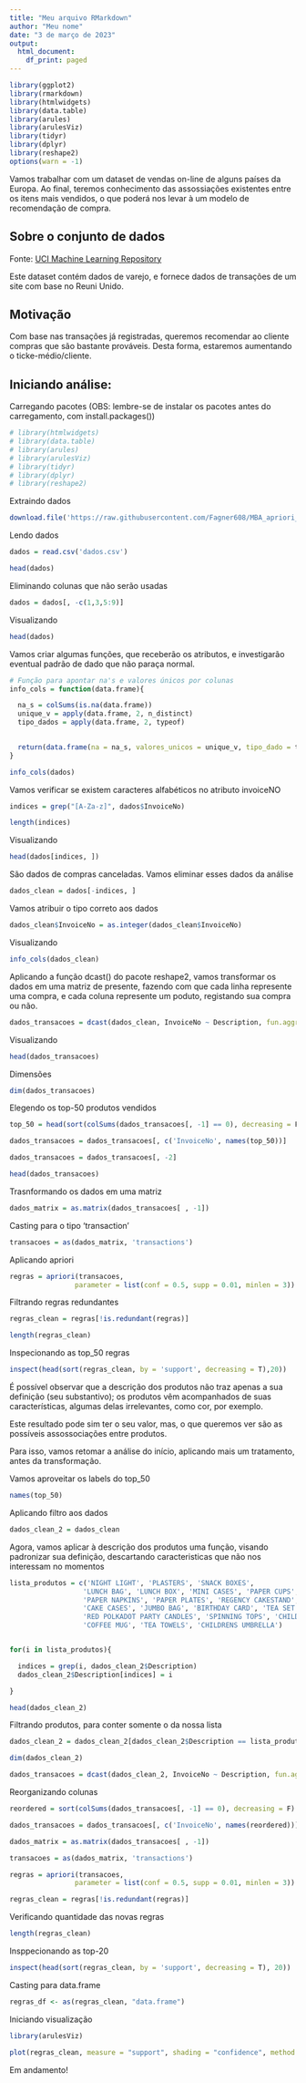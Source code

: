 ---
title: "Meu arquivo RMarkdown"
author: "Meu nome"
date: "3 de março de 2023"
output:
  html_document:
    df_print: paged
---

```{r setup, include=FALSE}
library(ggplot2)
library(rmarkdown)
library(htmlwidgets)
library(data.table)
library(arules)
library(arulesViz)
library(tidyr)
library(dplyr)
library(reshape2)
options(warn = -1)
```

Vamos trabalhar com um dataset de vendas on-line de alguns países da Europa. Ao final, teremos conhecimento das assossiações existentes entre os itens mais vendidos, o que poderá nos levar à um modelo de recomendação de compra.

## Sobre o conjunto de dados

Fonte: [UCI Machine Learning Repository](http://archive.ics.uci.edu/ml/machine-learning-databases/00352/Online%20Retail.xlsx)

Este dataset contém dados de varejo, e fornece dados de transações de um site com base no Reuni Unido.

## Motivação

Com base nas transações já registradas, queremos recomendar ao cliente compras que são bastante prováveis. Desta forma, estaremos aumentando o ticke-médio/cliente.

## Iniciando análise:

Carregando pacotes (OBS: lembre-se de instalar os pacotes antes do carregamento, com install.packages())
```{r}
# library(htmlwidgets)
# library(data.table)
# library(arules)
# library(arulesViz)
# library(tidyr)
# library(dplyr)
# library(reshape2)

```

Extraindo dados
```{r}
download.file('https://raw.githubusercontent.com/Fagner608/MBA_apriori_with_R/main/retail.csv', 'dados.csv')

```
Lendo dados

```{r}
dados = read.csv('dados.csv')

head(dados)
```

Eliminando colunas que não serão usadas

```{r}
dados = dados[, -c(1,3,5:9)]
```

Visualizando
```{r}
head(dados)
```

Vamos criar algumas funções, que receberão os atributos, e investigarão eventual padrão de dado que não paraça normal.
```{r}
# Função para apontar na's e valores únicos por colunas
info_cols = function(data.frame){

  na_s = colSums(is.na(data.frame))
  unique_v = apply(data.frame, 2, n_distinct)
  tipo_dados = apply(data.frame, 2, typeof)
  

  return(data.frame(na = na_s, valores_unicos = unique_v, tipo_dado = tipo_dados))
}

info_cols(dados)

```

Vamos verificar se existem caracteres alfabéticos no atributo invoiceNO
```{r}

indices = grep("[A-Za-z]", dados$InvoiceNo)

length(indices)
```

Visualizando
```{r}
head(dados[indices, ])
```

São dados de compras canceladas. Vamos eliminar esses dados da análise
```{r}
dados_clean = dados[-indices, ]
```

Vamos atribuir o tipo correto aos dados
```{r}
dados_clean$InvoiceNo = as.integer(dados_clean$InvoiceNo)
```

Visualizando
```{r}
info_cols(dados_clean)
```

Aplicando a função dcast() do pacote reshape2, vamos transformar os dados em uma matriz de presente, fazendo com que cada linha represente uma compra, e cada coluna represente um poduto, registando sua compra ou não.
```{r}
dados_transacoes = dcast(dados_clean, InvoiceNo ~ Description, fun.aggregate = length)
```

Visualizando
```{r}
head(dados_transacoes)
```

Dimensões
```{r}
dim(dados_transacoes)
```
Elegendo os top-50 produtos vendidos

```{r}

top_50 = head(sort(colSums(dados_transacoes[, -1] == 0), decreasing = F), 50)

dados_transacoes = dados_transacoes[, c('InvoiceNo', names(top_50))]

dados_transacoes = dados_transacoes[, -2]

head(dados_transacoes)

```

Trasnformando os dados em uma matriz
```{r}
dados_matrix = as.matrix(dados_transacoes[ , -1])
```

Casting para o tipo 'transaction'
```{r}
transacoes = as(dados_matrix, 'transactions')
```

Aplicando apriori
```{r}
regras = apriori(transacoes,
                parameter = list(conf = 0.5, supp = 0.01, minlen = 3))
```

Filtrando regras redundantes
```{r}
regras_clean = regras[!is.redundant(regras)]

length(regras_clean)
```

Inspecionando as top_50 regras
```{r}
inspect(head(sort(regras_clean, by = 'support', decreasing = T),20))
```

É possível observar que a descrição dos produtos não traz apenas a sua definição (seu substantivo); os produtos vêm acompanhados de suas características, algumas delas irrelevantes, como cor, por exemplo.

Este resultado pode sim ter o seu valor, mas, o que queremos ver são as possíveis assossociações entre produtos.

Para isso, vamos retomar a análise do início, aplicando mais um tratamento, antes da transformação.

Vamos aproveitar os labels do top_50
```{r}
names(top_50)
```

Aplicando filtro aos dados

```{r}
dados_clean_2 = dados_clean
```

Agora, vamos aplicar à  descrição dos produtos uma função, visando padronizar sua definição, descartando caracteristicas que não nos interessam no momentos
```{r}
lista_produtos = c('NIGHT LIGHT', 'PLASTERS', 'SNACK BOXES',
                  'LUNCH BAG', 'LUNCH BOX', 'MINI CASES', 'PAPER CUPS',
                  'PAPER NAPKINS', 'PAPER PLATES', 'REGENCY CAKESTAND', 'ALARM CLOCK',
                  'CAKE CASES', 'JUMBO BAG', 'BIRTHDAY CARD', 'TEA SET', 'BAKING SET', 'PAPER BUNTING',
                  'RED POLKADOT PARTY CANDLES', 'SPINNING TOPS', 'CHILDRENS CUTLERY', 'PICNIC BAG', 'CHARLOTTE BAG',
                  'COFFEE MUG', 'TEA TOWELS', 'CHILDRENS UMBRELLA')


for(i in lista_produtos){

  indices = grep(i, dados_clean_2$Description)
  dados_clean_2$Description[indices] = i

}

head(dados_clean_2)

```

Filtrando produtos, para conter somente o da nossa lista
```{r}
dados_clean_2 = dados_clean_2[dados_clean_2$Description == lista_produtos, ]

dim(dados_clean_2)

dados_transacoes = dcast(dados_clean_2, InvoiceNo ~ Description, fun.aggregate = length)


```

Reorganizando colunas
```{r}
reordered = sort(colSums(dados_transacoes[, -1] == 0), decreasing = F)

dados_transacoes = dados_transacoes[, c('InvoiceNo', names(reordered))]

dados_matrix = as.matrix(dados_transacoes[ , -1])

transacoes = as(dados_matrix, 'transactions')

regras = apriori(transacoes,
                parameter = list(conf = 0.5, supp = 0.01, minlen = 3))

regras_clean = regras[!is.redundant(regras)]

```

Verificando quantidade das novas regras
```{r}
length(regras_clean)
```

Insppecionando as top-20
```{r}
inspect(head(sort(regras_clean, by = 'support', decreasing = T), 20))
```

Casting para data.frame
```{r}
regras_df <- as(regras_clean, "data.frame")
```

Iniciando visualização
```{r}

library(arulesViz)

```

```{r}

plot(regras_clean, measure = "support", shading = "confidence", method = "graph", engine = "html")

```

Em andamento!

